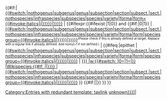 <span class="biota"><!--
--><includeonly><!--
-->{{#if:{{{entry|}}}|[[{{{1}}}#Translingual|{{#switch:{{{2|}}}|nothogenus|subgenus|genus|subsection|section|subsect.|sect.|nothospecies|infraspecies|subspecies|species|variety|forma|form={{#invoke:italics|i|{{{3|{{{1}}}}}}}}|{{{3|{{{1}}}}}}}}]]<!--
-->|<!--
-->{{#ifexpr:{{#ifexist:{{{1}}}|1|0}} and {{#if:{{{nomul|}}}|0|1}}<!--
-->|<!--
  -->[[Category:Entries with redundant template: taxlink]]<!--
  -->[[{{{1}}}#Translingual|{{#switch:{{{2|}}}|nothogenus|subgenus|genus|subsection|section|subsect.|sect.|nothospecies|infraspecies|subspecies|species|variety|forma|form|species group={{#invoke:italics|i|{{{3|{{{1}}}}}}}}|{{{3|{{{1}}}}}}}}]]<sup class="error previewonly"><small>(Please check if this is already defined at target. Replace {{temp|taxlink}} with a regular link if already defined. Add nomul=1 if not defined.)</small></sup><!--
-->|<!--
  -->{{#ifeq:{{{2}}}|epithet<!--
  -->|<!--
    -->[[{{{1}}}#Translingual|{{#switch:{{{2|}}}|nothogenus|subgenus|genus|subsection|section|subsect.|sect.|nothospecies|infraspecies|subspecies|species|variety|forma|form|species group={{#invoke:italics|i|{{{3|{{{1}}}}}}}}|{{{3|{{{1}}}}}}}}]]<!--
  -->|<!--|section
    -->[[{{#if: {{{wplink|}}}<!--
        -->|w:{{#switch: {{{wplink}}}|0={{{1}}}|1={{SUBPAGENAME}}|{{{wplink}}}}}<!-- target is Wikipedia entry
        -->|Wikispecies:{{#if: {{{wslink|}}}|{{{wslink}}}|{{{1}}}}}}}<!-- target is Wikispecies entry
    -->|{{#switch:{{{2|}}}|nothogenus|subgenus|genus|subsection|section|subsect.|sect.|nothospecies|infraspecies|subspecies|species|variety|forma|form|species group={{#invoke:italics|i|{{{3|{{{1}}}}}}}}|{{{3|{{{1}}}}}}}}]]<!--
  -->}}<!--
  -->{{#if:{{{nocat|}}}||[[Category:Entries using missing taxonomic name ({{{2|unknown}}})|{{{1}}}]]}}<!--
-->}}<!--
-->}}<!-- These closing double braces correspond to the opening double braces just before the “entry” parameter above.
--></includeonly><!--
--></span><!--
--><noinclude>{{documentation}}</noinclude>